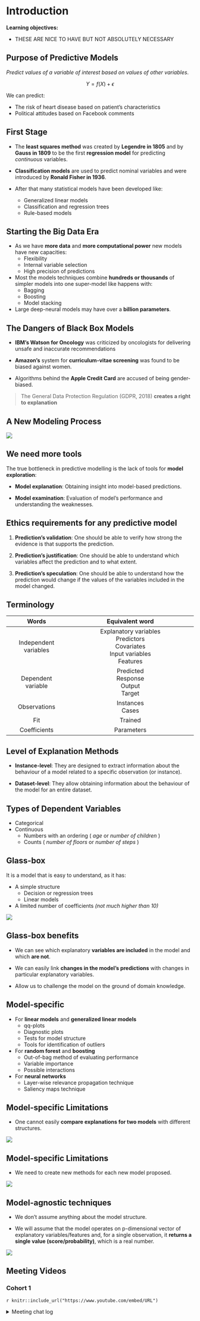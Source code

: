 # Introduction

**Learning objectives:**

- THESE ARE NICE TO HAVE BUT NOT ABSOLUTELY NECESSARY

## Purpose of Predictive Models {-}

*Predict values of a variable of interest based on values of other variables*.

$$
Y = f(X) + \epsilon
$$

We can predict:

  - The risk of heart disease based on patient’s characteristics
  - Political attitudes based on Facebook comments
 
## First Stage {-}
  
- The **least squares method** was created by **Legendre in 1805** and by **Gauss in 1809** to be the first **regression model** for predicting _continuous_ variables.

- **Classification models** are used to predict nominal variables and were introduced by **Ronald Fisher in 1936**.

- After that many statistical models have been developed like:
  - Generalized linear models 
  - Classification and regression trees
  - Rule-based models
  
  
## Starting the Big Data Era {-}
  
- As we have **more data** and **more computational power** new models have new capacities:
  - Flexibility
  - Internal variable selection
  - High precision of predictions
  
- Most the models techniques combine **hundreds or thousands** of simpler models into one super-model like happens with:
  - Bagging
  - Boosting
  - Model stacking

- Large deep-neural models may have over a **billion parameters**.


## The Dangers of Black Box Models {-}

- **IBM’s Watson for Oncology** was criticized by oncologists for delivering unsafe and inaccurate recommendations

- **Amazon’s** system for **curriculum-vitae screening** was found to be biased against women.

- Algorithms behind the **Apple Credit Card** are accused of being gender-biased.

> The General Data Protection Regulation (GDPR, 2018)  **creates a right to explanation**


## A New Modeling Process {-}

![](img/00-welcome/02-UMEP-Importance.png)

## We need more tools {-}

The true bottleneck in predictive modelling is the lack of tools for **model exploration**:
 
- **Model explanation**: Obtaining insight into model-based predictions.

- **Model examination**: Evaluation of model’s performance and understanding the weaknesses.
 

## Ethics requirements for any predictive model {-}

1. **Prediction’s validation**: One should be able to verify how strong the evidence is that supports the prediction.

2. **Prediction’s justification**: One should be able to understand which variables affect the prediction and to what extent.

3. **Prediction’s speculation**: One should be able to understand how the prediction would change if the values of the variables included in the model changed.


## Terminology {-}

|**Words**|**Equivalent word**|
|:-------:|:-----------------:|
|Independent variables|Explanatory variables <br> Predictors <br> Covariates <br> Input variables <br> Features|
|Dependent variable|Predicted <br> Response <br> Output <br> Target|
|Observations|Instances <br> Cases|
|Fit|Trained|
|Coefficients|Parameters|


## Level of Explanation Methods {-}

- **Instance-level**: They are designed to extract information about the behaviour of a model related to a specific observation (or instance).

- **Dataset-level**: They allow obtaining information about the behaviour of the model for an entire dataset.

## Types of Dependent Variables {-}

- Categorical
- Continuous
  - Numbers with an ordering ( _age_ or _number of children_ )
  - Counts ( _number of floors_ or _number of steps_ )
  
## Glass-box {-}

It is a model that is easy to understand, as it has:

- A simple structure
  - Decision or regression trees
  - Linear models
- A limited number of coefficients _(not much higher than 10)_

![](img/00-welcome/03-tree-model.png)

## Glass-box benefits {-}

- We can see which explanatory **variables are included** in the model and which **are not**.

- We can easily link **changes in the model's predictions** with changes in particular explanatory variables.

- Allow us to challenge the model on the ground of domain knowledge.

## Model-specific {-}

- For **linear models** and **generalized linear models**
  - qq-plots
  - Diagnostic plots
  - Tests for model structure
  - Tools for identification of outliers

- For **random forest** and **boosting**
  - Out-of-bag method of evaluating performance
  - Variable importance
  - Possible interactions
  
- For **neural networks**
  - Layer-wise relevance propagation technique
  - Saliency maps technique

## Model-specific Limitations {-}

- One cannot easily **compare explanations for two models** with different structures.

![](img/00-welcome/04-decision-meme.webp)

## Model-specific Limitations {-}

- We need to create new methods for each new model proposed.

![](img/00-welcome/05-never-ending-work.jpg)

## Model-agnostic techniques {-}

- We don't assume anything about the model structure.

- We will assume that the model operates on p-dimensional vector of explanatory variables/features and, for a single observation, it **returns a single value (score/probability)**, which is a real number.

![](img/00-welcome/06-win-dance-meme.png)


## Meeting Videos {-}

### Cohort 1 {-}

`r knitr::include_url("https://www.youtube.com/embed/URL")`

<details>
<summary> Meeting chat log </summary>

```
LOG
```
</details>
